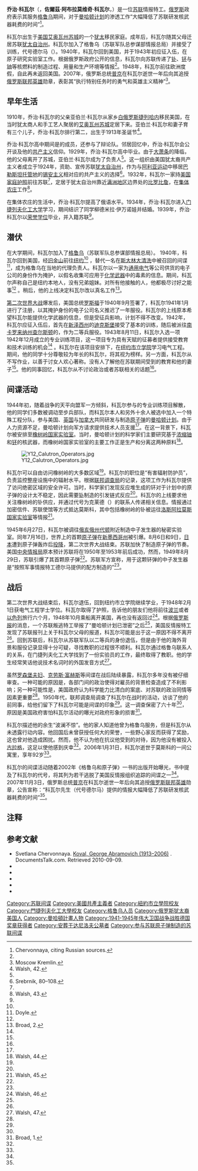 {{Infobox spy
| name = 乔治·科瓦尔
| image = Koval george 2.jpg
| caption = 
| allegiance = [[苏联|苏联]]
| service = [[格鲁乌|格鲁乌]]
| operation = 渗透进入[[曼哈顿计划|曼哈顿计划]]
| award ={{俄罗斯联邦英雄}}
| codename1 = 德尔马
| birth_name = 佐爾茲·阿布拉莫维奇·科瓦尔
| birth_date = {{Birth date|1913|12|25}}
| birth_place = {{美国}}[[艾奥瓦州|艾奥瓦州]][[苏城|苏城]]
| death_date = {{Death date and age|2006|1|31|1913|12|25}} 
| death_place = {{俄罗斯}}[[莫斯科|莫斯科]]
}}

'''乔治·科瓦尔'''（{{lang-rus|Жорж (Георгий) Абра́мович Кова́ль|p=ˈʐorʐ (ɡʲɪˈorɡʲɪj) ɐˈbraməvʲɪtɕ kɐˈvalʲ|a=Ru-George Abramovich Koval.flac}}，'''佐爾茲·阿布拉莫维奇·科瓦尔'''，{{bd|1913年|12月25日|2006年|1月31日}}）是一位[[苏联|苏联]]情报特工。[[俄罗斯|俄罗斯]]政府表示其服务[[格鲁乌|格鲁乌]]期间，对于[[曼哈顿计划|曼哈顿计划]]的渗透工作“大幅降低了苏联研发核武器耗费的时间”<ref name="Chervonnaya">Chervonnaya, citing Russian sources.</ref>。

科瓦尔出生于[[美国|美国]][[艾奥瓦州|艾奥瓦州]][[苏城|苏城]]的一个[[犹太人|犹太]]移民家庭。成年后，科瓦尔随其父母迁居苏联[[犹太自治州|犹太自治州]]。科瓦尔加入了格鲁乌（苏联军队总参谋部情报总局）并接受了训练，代号德尔马（{{lang-en|DELMAR|德尔马}}）。1940年，科瓦尔回到美国，并于1943年初应征入伍，在原子研究实验室工作。根据俄罗斯政府公开的信息，科瓦尔向苏联传递了[[钋|钋]]、[[钚|钚]]与[[铀|铀]]等核燃料的制造过程、用量和生产环境等情报<ref name="Chervonnaya" />。1948年，科瓦尔前往欧洲度假，自此再未返回美国。2007年，俄罗斯总统[[弗拉基米尔·弗拉基米罗维奇·普京|普京]]在科瓦尔逝世一年后向其追授[[俄罗斯联邦英雄|俄罗斯联邦英雄]]勋章，表彰其“执行特别任务时的勇气和英雄主义精神”<ref name="kremlin">Moscow Kremlin.</ref>。

== 早年生活 ==

1910年，乔治·科瓦尔的父亲亚伯兰·科瓦尔从家乡[[白俄罗斯|白俄罗斯]][[捷列哈内|捷列哈内]]移民美国，在当时犹太商人和手工艺人聚居的[[艾奥瓦州|艾奥瓦州]][[苏城|苏城]]定居下来。亚伯兰·科瓦尔和妻子育有三个儿子，乔治·科瓦尔排行第二，出生于1913年圣诞节<ref name="walsh-42">Walsh, 42.</ref>。

乔治·科瓦尔高中期间是{{link-en|荣誉社团|Honor society}}的成员，还参与了辩论队。邻居回忆中，乔治·科瓦尔会公开谈及他的[[共产主义|共产主义]]信仰。1929年，乔治·科瓦尔高中毕业。由于[[大萧条|大萧条]]的降临，他的父母离开了苏城，亚伯兰·科瓦尔成为了{{link-en|苏联犹太移民组织|Organization for Jewish Colonization in the Soviet Union}}负责人<ref name="walsh-42" />。这一组织由美国犹太裔共产主义者成立于1924年，资助、宣传苏联[[犹太自治州|犹太自治州]]，作为与[[阿利亚运动|阿利亚运动]]中移居[[巴勒斯坦托管地|巴勒斯坦托管地]]的[[锡安主义|锡安主义]]相对应的共产主义的选择<ref>Srebrnik, 80–108.</ref>。1932年，科瓦尔一家持[[美国护照|美国家庭护照]]前往苏联<ref name="walsh-42" />，定居于犹太自治州靠近[[满洲地区|满洲地区]]边界处的[[比罗比詹|比罗比詹]]，在[[苏联农业集体化|集体农庄]]工作<ref name="walsh-43">Walsh, 43.</ref>。

在集体农庄的生活中，乔治·科瓦尔提高了俄语水平。1934年，乔治·科瓦尔进入[[门捷列夫化工大学|门捷列夫化工大学]]学习，期间结识了同学柳德米拉·伊万诺娃并结婚。1939年，乔治·科瓦尔以[[荣誉学位|荣誉学位]]毕业，并入籍苏联<ref name="walsh-43" />。

== 潜伏 ==

在大学期间，科瓦尔加入了[[格鲁乌|格鲁乌]]（苏联军队总参谋部情报总局）。<!--毕业后，科瓦尔曾短暂离开莫斯科，但是随即被召回部队要求解释离开的原因，科瓦尔辩称是奉命行事。尽管乔治·科瓦尔的父母已经交回了他们的美国家庭护照，-->1940年，科瓦尔回到美国，经[[旧金山|旧金山]]前往[[纽约|纽约]]<ref name="walsh-43" /> ，替代一名在[[大清洗|斯大林大清洗]]中被召回的间谍<ref name="doyle">Doyle.</ref>，成为格鲁乌在当地的代理负责人。科瓦尔以一家为[[通用电气|通用电气]]等公司供货的电子公司的身份作为掩护，以假名收集可应用于[[化学武器|化学武器]]中的毒素的信息。期间，科瓦尔声称自己是纽约本地人，没有兄弟姐妹。对所有他接触的人，他都极尽讨好之能事<ref name="walsh-43" /> 。稍后，他的上线决定科瓦尔改以真名工作<ref name="broad-2">Broad, 2.</ref>。

[[第二次世界大战|第二次世界大战]]爆发后，美国总统[[富兰克林·德拉诺·罗斯福|罗斯福]]于1940年9月签署了{{link-en|强制征兵法案|Selective Training and Service Act of 1940}}，科瓦尔1941年1月进行了注册，以其掩护身份的电子公司名义推迟了一年服役。科瓦尔的上线原本希望科瓦尔能提供化学武器的信息，但是受征兵影响，计划不得不改变。1942年，科瓦尔应征入伍后，首先在[[新泽西州|新泽西州]]的[[迪克斯堡|迪克斯堡]]接受了基本的训练，随后被派往[[南卡罗来纳州|南卡罗来纳州]][[查尔斯顿_(南卡罗来纳州)|查尔斯顿]]的{{link-en|南卡要塞军事学院|The_Citadel,_The_Military_College_of_South_Carolina}}，作为二等兵服役。1943年8月11日，科瓦尔入选一项1942年12月成立的专业训练项目，这一项目专为具有天赋的征募者提供接受教育和技术训练的机会<ref name="walsh-43" /> 。科瓦尔在该项目安排下，在[[纽约市立学院|纽约市立学院]]学习电气工程。期间，他的同学十分尊敬较为年长的科瓦尔，将其视为榜样。另一方面，科瓦尔从不写作业，以善于讨女人欢心著称。没有人了解他在苏联期间受到的教育和他的妻子<ref name="walsh-44" />。他的同事回忆，科瓦尔从不讨论政治或者苏联相关的话题<ref name="broad-2" />。

== 间谍活动 ==

1944年初，随着战争的天平向盟军一方倾斜，科瓦尔参与的专业训练项目解散，他的同学们多数被调动至步兵部队，而科瓦尔本人和另外十余人被选中加入一个特殊工程分队，参与美国、[[英国|英国]]与[[加拿大|加拿大]]共同研发与制造[[原子弹|原子弹]]的[[曼哈顿计划|曼哈顿计划]]。由于人力资源不足，曼哈顿计划向军方请求提供技术人员支援<ref name="broad-2" />。在这一背景下，科瓦尔被安排至[[橡树岭国家实验室|橡树岭国家实验室]]。当时，曼哈顿计划的科学家们主要研究基于[[浓缩铀|浓缩铀]]和[[钚|钚]]的核武器，而橡树岭国家实验室的主要工作正是生产和分离这两种原料<ref name="walsh-44">Walsh, 44.</ref>。

[[File:Y12_Calutron_Operators.jpg|thumb]]

科瓦尔可以自由访问橡树岭的大多数区域<ref name="broad-2" />。科瓦尔的职位是“有害辐射防护员”，负责监控整座设施中的辐射水平。根据[[联邦调查局|联邦调查局]]的记录，这项工作为科瓦尔提供了访问绝密区域的安全许可。当时，科学家们发现反应堆生成的钚对于计划中的原子弹的设计太不稳定，因此需要[[钋|钋]]制造的{{link-en|中子发生器|Modulated neutron initiator}}引发链式反应<ref name="walsh-44" />。科瓦尔的上线要求他关注橡树岭的钋供应，并通过代号为克莱德（{{lang-en|Clyde}}）的联系人传递相关信息。情报通过加密信件、苏联使馆等方式抵达莫斯科，其中包括橡树岭的钋被运往[[洛斯阿拉莫斯国家实验室|洛斯阿拉莫斯国家实验室]]等情报<ref name="walsh-45">Walsh, 45.</ref>。

1945年6月27日，科瓦尔被调往[[俄亥俄州|俄亥俄州]][[代顿_(俄亥俄州)|代顿]]附近制造中子发生器的秘密实验室。同年7月16日，世界上的首颗[[原子弹|原子弹]]在[[新墨西哥州|新墨西哥州]]被引爆。8月6日和9日，[[日本|日本]]遭到原子弹轰炸后[[日本投降|投降]]，第二次世界大战结束。苏联加快了制造原子弹的节奏。美国[[中央情报局|中央情报局]]原本预计苏联将在1950年至1953年前后成功，然而，1949年8月29日，苏联引爆了其首颗原子弹<ref name="walsh-45" />。苏联军方宣称，用于这颗钚弹的中子发生器是“按照军事情报特工德尔马提供的配方制造的”<ref name="walsh-45" />。

== 战后 ==

第二次世界大战结束后，科瓦尔退伍，回到纽约市立学院继续学业，于1948年2月1日获电气工程学士学位。科瓦尔取得了护照，告诉他的朋友们他将前往[[波兰|波兰]]或者[[以色列|以色列]]旅行六个月，1948年10月乘船离开美国，再也没有返回过<ref name="walsh-46">Walsh, 46.</ref>。根据[[俄罗斯报|俄罗斯报]]的消息，一个苏联叛逃特工举报了“曼哈顿计划已泄密”之后<ref name="doyle" />，美国反情报特工发现了苏联报刊上关于科瓦尔父母的报道，科瓦尔可能是出于这一原因不得不离开<ref name="broad-2" />。回到苏联后，科瓦尔从苏联军队以二等兵的身份退伍，但是由于他的海外背景和服役记录显得十分可疑，寻找教职的过程很不顺利。科瓦尔通过格鲁乌联系人的关系，在门捷列夫化工大学找到了一份实验员的工作，最终取得了教职。他的学生经常笑话他说技术名词时的外国发音方式<ref name="walsh-47">Walsh, 47.</ref>。

虽然[[罗森堡夫妇|罗森堡夫妇]]、[[克劳斯·富赫斯|克劳斯·富赫斯]]等间谍在战后陆续暴露，科瓦尔多年没有被仔细审查。一种可能的原因是，各部门间的政治使得对雇员的背景检查造成了不利影响；另一种可能性是，美国政府认为科学能力比清白的案底、对苏联的政治同情等因素更重要<ref name="walsh-46" />。1950年代，联邦调查局调查了科瓦尔在战时的活动，访谈了他的前同事，给他们留下了科瓦尔可能是间谍的印象<ref name="walsh-47" />。这一调查保密了六十年<ref name="doyle" />，原因是美国政府害怕科瓦尔活动的曝光对政府形象的损害<ref name="broad-1">Broad, 1.</ref>。

科瓦尔描述他的余生“波澜不惊”。他的家人知道他曾为格鲁乌服务，但是科瓦尔从未透露行动内容。他回国后未曾获授任何大的荣誉，一些野心家反而获得了奖励，这也曾对他造成困扰。然而，他不认为他在抗议他受到的对待，因为他没有被投入[[古拉格|古拉格]]，这足以使他感到庆幸<ref name="walsh-47" />。2006年1月31日，科瓦尔逝世于莫斯科的一间公寓里，享年92岁<ref name="broad-2" />。

科瓦尔的间谍活动随着2002年《格鲁乌和原子弹》一书的出版开始曝光，书中提及了科瓦尔的代号，将其列为若干逃脱了美国反情报组织追踪的间谍之一<ref name="broad-2" />。2007年11月3日，俄罗斯总统[[弗拉基米尔·弗拉基米罗维奇·普京|普京]]在科瓦尔逝世一年后向其追授[[俄罗斯联邦英雄|俄罗斯联邦英雄]]勋章，公告宣称：“科瓦尔先生（代号德尔马）提供的情报大幅降低了苏联研发核武器耗费的时间”<ref name="kremlin" />。

== 注释 ==
{{Reflist|30em}}

== 参考文献 ==
{{refbegin}}
* Svetlana Chervonnaya. [http://www.documentstalk.com/wp/koval-george-abramovich-1913-2006-delmar Koval, George Abramovich (1913–2006)] {{Wayback|url=http://www.documentstalk.com/wp/koval-george-abramovich-1913-2006-delmar |date=20170918064434 }}. DocumentsTalk.com. Retrieved 2010-09-09.
* {{cite news|author=Broad, William J|date=2007-11-12|url=http://www.nytimes.com/2007/11/12/us/12koval.html|title=A Spy’s Path: Iowa to A-Bomb to Kremlin Honor|work=[[The_New_York_Times|The New York Times]]|pages=1–2|accessdate=2009-05-22|archive-date=2012-11-03|archive-url=https://web.archive.org/web/20121103172703/http://www.nytimes.com/2007/11/12/us/12koval.html|dead-url=no}}
* {{cite news|author=Doyle, Leonard|date=2007-11-13|url=http://www.independent.co.uk/news/world/europe/us-embarrassed-as-putin-honours-spy-who-came-in-from-the-cornfields-400112.html|title=US embarrassed as Putin honours spy who came in from the cornfields|work=[[The_Independent|The Independent]]|accessdate=2009-05-20|page=|archive-date=2017-09-21|archive-url=https://web.archive.org/web/20170921193735/http://www.independent.co.uk/news/world/europe/us-embarrassed-as-putin-honours-spy-who-came-in-from-the-cornfields-400112.html|dead-url=no}}
* {{cite web|author=Moscow Kremlin|date=2007-11-02|url=http://www.kremlin.ru/eng/text/news/2007/11/150176.shtml|title=President Vladimir Putin handed over to the GRU (military intelligence) Museum the Gold Star medal and Hero of Russia certificate and document bestowed on Soviet intelligence officer George Koval|work=Kremlin.ru|publisher=President of Russia|accessdate=2009-06-20|deadurl=yes|archiveurl=https://web.archive.org/web/20090203031313/http://www.kremlin.ru/eng/text/news/2007/11/150176.shtml|archivedate=2009-02-03}}
* {{cite book|author=Srebrnik, Henry|editor=Gennady Estraikh; Mikhail Krutikov|year=2001|section=Diaspora, Ethnicity and Dreams of Nationhood: North American Jewish Communists and the Soviet Birobidzhan Project|title=Yiddish and the Left|location=Oxford|publisher=Legenda Press|}}
* {{cite journal|author=Walsh, Michael|authorlink=|url=http://www.smithsonianmag.com/history-archaeology/Iowa-Born-Soviet-Trained.html|title=George Koval: Atomic Spy Unmasked|journal=[[Smithsonian_(magazine)|Smithsonian]]|volume=40|issue=2|pages=40–47|date=May 2009|deadurl=yes|archiveurl=https://wayback.archive-it.org/all/20130411043643/http://www.smithsonianmag.com/history-archaeology/Iowa-Born-Soviet-Trained.html|archivedate=2013-04-11|access-date=2009-09-06}}
{{refend}}


{{曼哈顿计划}}
{{苏联间谍}}
{{Authority control}}
{{DEFAULTSORT:Koval, George}}
[[Category:苏联间谍|Category:苏联间谍]]
[[Category:美國共產主義者|Category:美國共產主義者]]
[[Category:紐約市立學院校友|Category:紐約市立學院校友]]
[[Category:門捷列夫化工大學校友|Category:門捷列夫化工大學校友]]
[[Category:格鲁乌人员|Category:格鲁乌人员]]
[[Category:俄罗斯犹太裔美国人|Category:俄罗斯犹太裔美国人]]
[[Category:曼哈頓計畫人物|Category:曼哈頓計畫人物]]
[[Category:1941-1945年伟大卫国战争战胜德国奖章获得者|Category:1941-1945年伟大卫国战争战胜德国奖章获得者]]
[[Category:安葬于达尼洛夫公墓者|Category:安葬于达尼洛夫公墓者]]
[[Category:参与苏联原子弹制造的苏联间谍|Category:参与苏联原子弹制造的苏联间谍]]